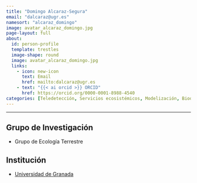 ```yaml
---
title: "Domingo Alcaraz-Segura"
email: "dalcaraz@ugr.es"  
namesort: "alcaraz_domingo"
image: avatar_alcaraz_domingo.jpg
page-layout: full
about: 
  id: person-profile
  template: trestles
  image-shape: round
  image: avatar_alcaraz_domingo.jpg
  links:
    - icon: new-icon
      text: Email
      href: mailto:dalcaraz@ugr.es
    - text: "{{< ai orcid >}} ORCID"
      href: https://orcid.org/0000-0001-8988-4540
categories: [Teledetección, Servicios ecosistémicos, Modelización, Biodiversidad y conservación]
---
```

 
<hr>

:::{#person-profile}

## Grupo de Investigación
- Grupo de Ecología Terrestre

## Institución
- [Universidad de Granada](https://www.ugr.es/)

:::
